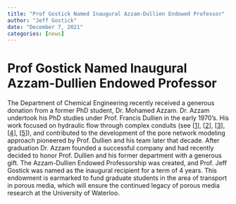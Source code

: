 ```yaml
---
title: "Prof Gostick Named Inaugural Azzam-Dullien Endowed Professor"
author: "Jeff Gostick"
date: "December 7, 2021"
categories: [news]
---
```


# Prof Gostick Named Inaugural Azzam-Dullien Endowed Professor

The Department of Chemical Engineering recently received a generous donation from a former PhD student, Dr. Mohamed Azzam.  Dr. Azzam undertook his PhD studies under Prof. Francis Dullien in the early 1970's. His work focused on hydraulic flow through complex conduits (see [[1](https://doi.org/10.1016/0009-2509(77)80241-8)], [[2](https://doi.org/10.1002/aic.690190204)], [[3](https://doi.org/10.1021/i160060a010)], [[4](https://doi.org/10.1021/i160058a013)], [[5](https://doi.org/10.1002/aic.690190522)]), and contributed to the development of the pore network modeling approach pioneered by Prof. Dullien and his team later that decade. After graduation Dr. Azzam founded a successful company and had recently decided to honor Prof. Dullien and his former department with a generous gift. The Azzam-Dullien Endowed Professorship was created, and Prof. Jeff Gostick was named as the inaugural recipient for a term of 4 years. This endowment is earmarked to fund graduate students in the area of transport in porous media, which will ensure the continued legacy of porous media research at the University of Waterloo.
